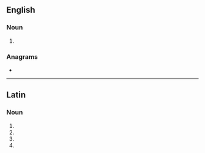 ==English==

===Noun===
{{head|en|noun plural form}}

# {{plural of|facula|lang=en}}

===Anagrams===
* {{anagrams|en|fæcula}}

----

==Latin==

===Noun===
{{la-noun-form|faculae}}

# {{inflection of|facula||nom|p|lang=la}}
# {{inflection of|facula||gen|s|lang=la}}
# {{inflection of|facula||dat|s|lang=la}}
# {{inflection of|facula||voc|p|lang=la}}